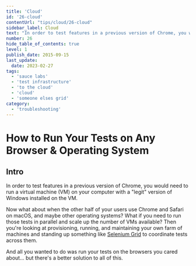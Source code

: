 ```yaml
---
title: 'Cloud'
id: '26-cloud'
contentUrl: "tips/cloud/26-cloud"
sidebar_label: Cloud
text: "In order to test features in a previous version of Chrome, you would need to run a virtual machine (VM) on your computer with a legit version of Windows installed on the VM."
number: 26
hide_table_of_contents: true
level: 1
publish_date: 2015-09-15
last_update:
  date: 2023-02-27
tags:
  - 'sauce labs'
  - 'test infrastructure'
  - 'to the cloud'
  - 'cloud'
  - 'someone elses grid'
category:
  - 'troubleshooting'
---
```


# How to Run Your Tests on Any Browser & Operating System

## Intro

In order to test features in a previous version of Chrome, you would need to run a virtual machine (VM) on your computer with a "legit" version of Windows installed on the VM.

Now what about when the other half of your users use Chrome and Safari on macOS, and maybe other operating systems? What if you need
to run those tests in parallel and scale up the number of VMs available? Then you're looking at provisioning, running, and
maintaining your own farm of machines and standing up something like [Selenium Grid](https://www.selenium.dev/documentation/grid/)
to coordinate tests across them.

And all you wanted to do was run your tests on the browsers you cared about... but there's a better solution to all of this.


<DropdownMarkdown folderName='26-cloud' />
